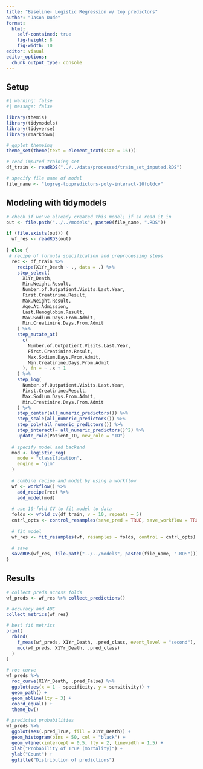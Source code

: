 ```yaml
---
title: "Baseline- Logistic Regression w/ top predictors"
author: "Jason Dude"
format: 
  html:
    self-contained: true
    fig-height: 8
    fig-width: 10
editor: visual
editor_options: 
  chunk_output_type: console
---
```


## Setup

```r
#| warning: false
#| message: false

library(themis)
library(tidymodels)
library(tidyverse)
library(rmarkdown)

# ggplot themeing
theme_set(theme(text = element_text(size = 16)))

# read imputed training set
df_train <- readRDS("../../data/processed/train_set_imputed.RDS")

# specify file name of model
file_name <- "logreg-toppredictors-poly-interact-10foldcv"
```

## Modeling with tidymodels

```r
# check if we've already created this model; if so read it in
out <- file.path("../../models", paste0(file_name, ".RDS"))

if (file.exists(out)) {
  wf_res <- readRDS(out)
  
} else {
 # recipe of formula specification and preprocessing steps
  rec <- df_train %>% 
    recipe(X1Yr_Death ~ ., data = .) %>% 
    step_select(
      X1Yr_Death, 
      Min.Weight.Result,
      Number.of.Outpatient.Visits.Last.Year,
      First.Creatinine.Result,
      Max.Weight.Result,
      Age.At.Admission,
      Last.Hemoglobin.Result,
      Max.Sodium.Days.From.Admit,
      Min.Creatinine.Days.From.Admit
    ) %>%
    step_mutate_at(
      c(
        Number.of.Outpatient.Visits.Last.Year,
        First.Creatinine.Result,
        Max.Sodium.Days.From.Admit,
        Min.Creatinine.Days.From.Admit
      ), fn = ~ .x + 1
    ) %>% 
    step_log(
      Number.of.Outpatient.Visits.Last.Year,
      First.Creatinine.Result,
      Max.Sodium.Days.From.Admit,
      Min.Creatinine.Days.From.Admit
    ) %>% 
    step_center(all_numeric_predictors()) %>% 
    step_scale(all_numeric_predictors()) %>% 
    step_poly(all_numeric_predictors()) %>% 
    step_interact(~ all_numeric_predictors()^2) %>%
    update_role(Patient_ID, new_role = "ID")
  
  # specify model and backend
  mod <- logistic_reg(
    mode = "classification",
    engine = "glm"
  )
  
  # combine recipe and model by using a workflow
  wf <- workflow() %>% 
    add_recipe(rec) %>% 
    add_model(mod)
  
  # use 10-fold CV to fit model to data
  folds <- vfold_cv(df_train, v = 10, repeats = 5)
  cntrl_opts <- control_resamples(save_pred = TRUE, save_workflow = TRUE)
  
  # fit model
  wf_res <- fit_resamples(wf, resamples = folds, control = cntrl_opts)
  
  # save
  saveRDS(wf_res, file.path("../../models", paste0(file_name, ".RDS"))) 
}
```

## Results

```r
# collect preds across folds
wf_preds <- wf_res %>% collect_predictions()

# accuracy and AUC
collect_metrics(wf_res)

# best fit metrics
print(
  rbind(
    f_meas(wf_preds, X1Yr_Death, .pred_class, event_level = "second"),
    mcc(wf_preds, X1Yr_Death, .pred_class)
  )
)

# roc curve
wf_preds %>% 
  roc_curve(X1Yr_Death, .pred_False) %>%
  ggplot(aes(x = 1 - specificity, y = sensitivity)) +
  geom_path() +
  geom_abline(lty = 3) +
  coord_equal() +
  theme_bw()

# predicted probabilities
wf_preds %>% 
  ggplot(aes(.pred_True, fill = X1Yr_Death)) +
  geom_histogram(bins = 50, col = "black") +
  geom_vline(xintercept = 0.5, lty = 2, linewidth = 1.5) +
  xlab("Probability of True (mortality)") +
  ylab("Count") +
  ggtitle("Distribution of predictions")
```
